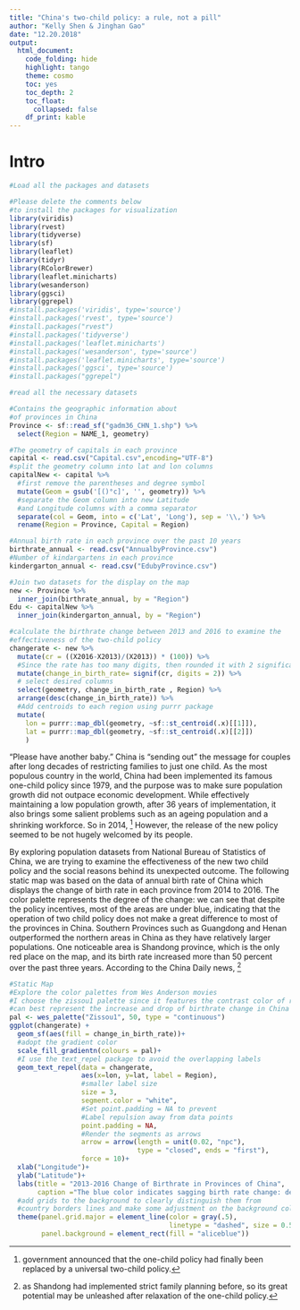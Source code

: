 ```yaml
---
title: "China's two-child policy: a rule, not a pill"
author: "Kelly Shen & Jinghan Gao"
date: "12.20.2018"
output:
  html_document:
    code_folding: hide
    highlight: tango
    theme: cosmo
    toc: yes
    toc_depth: 2
    toc_float:
      collapsed: false
    df_print: kable
---
```


<!--
Comments in HTML are like this! 
-->

# Intro
```r
#Load all the packages and datasets

#Please delete the comments below 
#to install the packages for visualization 
library(viridis)
library(rvest)
library(tidyverse)
library(sf)
library(leaflet)
library(tidyr)
library(RColorBrewer)
library(leaflet.minicharts)
library(wesanderson)
library(ggsci)
library(ggrepel)
#install.packages('viridis', type='source')
#install.packages('rvest', type='source')
#install.packages("rvest")
#install.packages('tidyverse')
#install.packages('leaflet.minicharts')
#install.packages('wesanderson', type='source')
#install.packages('leaflet.minicharts', type='source')
#install.packages('ggsci', type='source')
#install.packages("ggrepel")

#read all the necessary datasets 

#Contains the geographic information about
#of provinces in China
Province <- sf::read_sf("gadm36_CHN_1.shp") %>%
  select(Region = NAME_1, geometry)

#The geometry of capitals in each province
capital <- read.csv("Capital.csv",encoding="UTF-8")
#split the geometry column into lat and lon columns 
capitalNew <- capital %>% 
  #first remove the parentheses and degree symbol
  mutate(Geom = gsub('[()°c]', '', geometry)) %>% 
  #separate the Geom column into new Latitude 
  #and Longitude columns with a comma separator
  separate(col = Geom, into = c('Lat', 'Long'), sep = '\\,') %>%
  rename(Region = Province, Capital = Region)

#Annual birth rate in each province over the past 10 years
birthrate_annual <- read.csv("AnnualbyProvince.csv")
#Number of kindargartens in each province 
kindergarton_annual <- read.csv("EdubyProvince.csv")

```

```r
#Join two datasets for the display on the map 
new <- Province %>% 
  inner_join(birthrate_annual, by = "Region")  
Edu <- capitalNew %>%
  inner_join(kindergarton_annual, by = "Region") 

#calculate the birthrate change between 2013 and 2016 to examine the 
#effectiveness of the two-child policy
changerate <- new %>% 
  mutate(cr = ((X2016-X2013)/(X2013)) * (100)) %>% 
  #Since the rate has too many digits, then rounded it with 2 significant num.
  mutate(change_in_birth_rate= signif(cr, digits = 2)) %>%
  # select desired columns
  select(geometry, change_in_birth_rate , Region) %>%
  arrange(desc(change_in_birth_rate)) %>%
  #Add centroids to each region using purrr package
  mutate(
    lon = purrr::map_dbl(geometry, ~sf::st_centroid(.x)[[1]]),
    lat = purrr::map_dbl(geometry, ~sf::st_centroid(.x)[[2]])
    )
```

  “Please have another baby.” China is “sending out” the message for couples after long decades of restricting families to just one child. As the most populous country in the world, China had been implemented its famous one-child policy since 1979, and the purpose was to make sure population growth did not outpace economic development. While effectively maintaining a low population growth, after 36 years of implementation, it also brings some salient problems such as an ageing population and a shrinking workforce. So in 2014, ^[government announced that the one-child policy had finally been replaced by a universal two-child policy.] However, the release of the new policy seemed to be not hugely welcomed by its people. 

  By exploring population datasets from National Bureau of Statistics of China, we are trying to examine the effectiveness of the new two child policy and the social reasons behind its unexpected outcome. The following static map was based on the data of annual birth rate of China which displays the change of birth rate in each province from 2014 to 2016. The color palette represents the degree of the change: we can see that despite the policy incentives, most of the areas are under blue, indicating that the operation of two child policy does not make a great difference to most of the provinces in China. Southern Provinces such as Guangdong and Henan outperformed the northern areas in China as they have relatively larger populations. One noticeable area is Shandong province, which is the only red place on the map, and its birth rate increased more than 50 percent over the past three years. According to the China Daily news, ^[as Shandong had implemented strict family planning before, so its great potential may be unleashed after relaxation of the one-child policy.]

```r
#Static Map
#Explore the color palettes from Wes Anderson movies
#I choose the zissou1 palette since it features the contrast color of red and blue that
#can best represent the increase and drop of birthrate change in China 
pal <- wes_palette("Zissou1", 50, type = "continuous")
ggplot(changerate) +
  geom_sf(aes(fill = change_in_birth_rate))+
  #adopt the gradient color
  scale_fill_gradientn(colours = pal)+
  #I use the text_repel package to avoid the overlapping labels
  geom_text_repel(data = changerate, 
                  aes(x=lon, y=lat, label = Region),
                  #smaller label size 
                  size = 3,
                  segment.color = "white",
                  #Set point.padding = NA to prevent
                  #Label repulsion away from data points
                  point.padding = NA,
                  #Render the segments as arrows
                  arrow = arrow(length = unit(0.02, "npc"),
                                type = "closed", ends = "first"), 
                  force = 10)+
  xlab("Longitude")+ 
  ylab("Latitude")+
  labs(title = "2013-2016 Change of Birthrate in Provinces of China",
       caption ="The blue color indicates sagging birth rate change: deeper \nthe blue the less birth rate grow is (even the negative); as\nthe increase in birth rate gets more drastic, the color changes\nfrom subtle blue, yellow, to red.")+
  #add grids to the background to clearly distinguish them from 
  #country borders lines and make some adjustment on the background color
  theme(panel.grid.major = element_line(color = gray(.5),
                                        linetype = "dashed", size = 0.5),
        panel.background = element_rect(fill = "aliceblue"))
```
